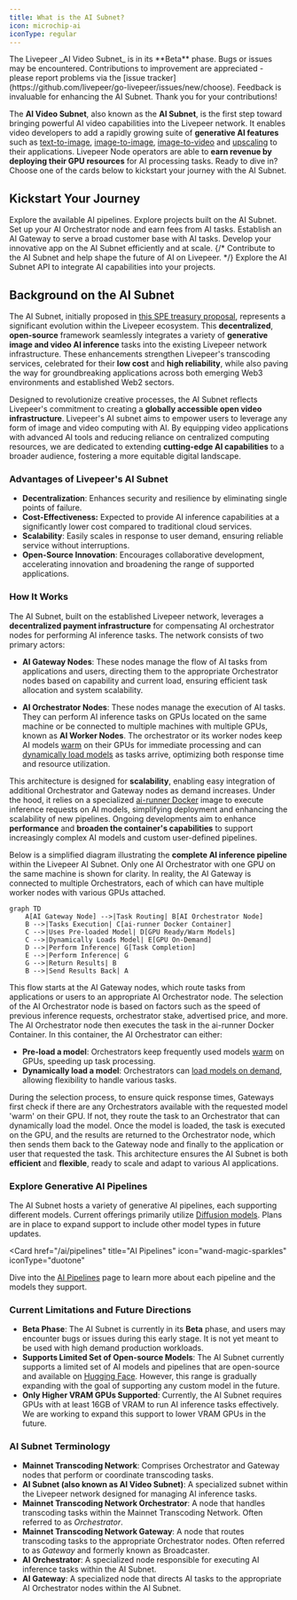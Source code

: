 ```yaml
---
title: What is the AI Subnet?
icon: microchip-ai
iconType: regular
---
```


<Warning>
  The Livepeer _AI Video Subnet_ is in its **Beta** phase. Bugs or issues may be
  encountered. Contributions to improvement are appreciated - please report
  problems via the [issue
  tracker](https://github.com/livepeer/go-livepeer/issues/new/choose). Feedback
  is invaluable for enhancing the AI Subnet. Thank you for your contributions!
</Warning>

The **AI Video Subnet**, also known as the **AI Subnet**, is the first step
toward bringing powerful AI video capabilities into the Livepeer network. It
enables video developers to add a rapidly growing suite of **generative AI
features** such as [text-to-image](/ai/pipelines/text-to-image),
[image-to-image](/ai/pipelines/image-to-image),
[image-to-video](/ai/pipelines/image-to-video) and
[upscaling](/ai/pipelines/upscale) to their applications. Livepeer Node
operators are able to **earn revenue by deploying their GPU resources** for AI
processing tasks. Ready to dive in? Choose one of the cards below to kickstart
your journey with the AI Subnet.

## Kickstart Your Journey

<CardGroup cols={3}>
  <Card
    href="/ai/pipelines"
    title="AI Pipelines"
    icon="wand-magic-sparkles"
    iconType="duotone"
  >
    Explore the available AI pipelines.
  </Card>
  <Card title="Showcase" href="/ai/builders/showcase" icon="star">
    Explore projects built on the AI Subnet.
  </Card>
  <Card
    href="/ai/orchestrators/get-started"
    title="Set up AI Orchestrator"
    icon="robot"
    iconType="duotone"
  >
    Set up your AI Orchestrator node and earn fees from AI tasks.
  </Card>
  <Card
    href="/ai/gateways/get-started"
    title="Set up AI Gateway"
    icon="play"
    iconType="duotone"
  >
    Establish an AI Gateway to serve a broad customer base with AI tasks.
  </Card>
  <Card
    href="/ai/builders"
    title="Build your App"
    icon="screwdriver-wrench"
    iconType="duotone"
  >
    Develop your innovative app on the AI Subnet efficiently and at scale.
  </Card>
  {/* <Card
    href="/ai/contribute/overview"
    title="Contribute to AI Subnet"
    icon="heart"
    iconType="duotone"
  >
    Contribute to the AI Subnet and help shape the future of AI on Livepeer.
  </Card> */}
  <Card
    href="/ai/api-reference"
    title="AI API Reference"
    icon="rectangle-terminal"
    iconType="duotone"
  >
    Explore the AI Subnet API to integrate AI capabilities into your projects.
  </Card>

</CardGroup>

## Background on the AI Subnet

The AI Subnet, initially proposed in
[this SPE treasury proposal](https://explorer.livepeer.org/treasury/82843445347363563575858115586375001878287509193479217286690041153234635982713),
represents a significant evolution within the Livepeer ecosystem. This
**decentralized**, **open-source** framework seamlessly integrates a variety of
**generative image and video AI inference** tasks into the existing Livepeer
network infrastructure. These enhancements strengthen Livepeer's transcoding
services, celebrated for their **low cost** and **high reliability**, while also
paving the way for groundbreaking applications across both emerging Web3
environments and established Web2 sectors.

Designed to revolutionize creative processes, the AI Subnet reflects Livepeer's
commitment to creating a **globally accessible open video infrastructure**.
Livepeer's AI subnet aims to empower users to leverage any form of image and
video computing with AI. By equipping video applications with advanced AI tools
and reducing reliance on centralized computing resources, we are dedicated to
extending **cutting-edge AI capabilities** to a broader audience, fostering a
more equitable digital landscape.

### Advantages of Livepeer's AI Subnet

- **Decentralization**: Enhances security and resilience by eliminating single
  points of failure.
- **Cost-Effectiveness:** Expected to provide AI inference capabilities at a
  significantly lower cost compared to traditional cloud services.
- **Scalability**: Easily scales in response to user demand, ensuring reliable
  service without interruptions.
- **Open-Source Innovation**: Encourages collaborative development, accelerating
  innovation and broadening the range of supported applications.

### How It Works

The AI Subnet, built on the established Livepeer network, leverages a
**decentralized payment infrastructure** for compensating AI orchestrator nodes
for performing AI inference tasks. The network consists of two primary actors:

- **AI Gateway Nodes**: These nodes manage the flow of AI tasks from
  applications and users, directing them to the appropriate Orchestrator nodes
  based on capability and current load, ensuring efficient task allocation and
  system scalability.

- **AI Orchestrator Nodes**: These nodes manage the execution of AI tasks. They
  can perform AI inference tasks on GPUs located on the same machine or be
  connected to multiple machines with multiple GPUs, known as **AI Worker
  Nodes**. The orchestrator or its worker nodes keep AI models
  [warm](/ai/pipelines/overview#warm-models) on their GPUs for immediate
  processing and can
  [dynamically load models](/ai/pipelines/overview#on-demand-models) as tasks
  arrive, optimizing both response time and resource utilization.

This architecture is designed for **scalability**, enabling easy integration of
additional Orchestrator and Gateway nodes as demand increases. Under the hood,
it relies on a specialized
[ai-runner Docker](https://hub.docker.com/r/livepeer/ai-runner) image to execute
inference requests on AI models, simplifying deployment and enhancing the
scalability of new pipelines. Ongoing developments aim to enhance
**performance** and **broaden the container's capabilities** to support
increasingly complex AI models and custom user-defined pipelines.

Below is a simplified diagram illustrating the **complete AI inference
pipeline** within the Livepeer AI Subnet. Only one AI Orchestrator with one GPU
on the same machine is shown for clarity. In reality, the AI Gateway is
connected to multiple Orchestrators, each of which can have multiple worker
nodes with various GPUs attached.

```mermaid
graph TD
    A[AI Gateway Node] -->|Task Routing| B[AI Orchestrator Node]
    B -->|Tasks Execution| C[ai-runner Docker Container]
    C -->|Uses Pre-loaded Model| D[GPU Ready/Warm Models]
    C -->|Dynamically Loads Model| E[GPU On-Demand]
    D -->|Perform Inference| G[Task Completion]
    E -->|Perform Inference| G
    G -->|Return Results| B
    B -->|Send Results Back| A

```

This flow starts at the AI Gateway nodes, which route tasks from applications or
users to an appropriate AI Orchestrator node. The selection of the AI
Orchestrator node is based on factors such as the speed of previous inference
requests, orchestrator stake, advertised price, and more. The AI Orchestrator
node then executes the task in the ai-runner Docker Container. In this
container, the AI Orchestrator can either:

- **Pre-load a model**: Orchestrators keep frequently used models
  [warm](ai/pipelines/overview#warm-models) on GPUs, speeding up task
  processing.
- **Dynamically load a model**: Orchestrators can
  [load models on demand](ai/pipelines/overview#on-demand-models), allowing
  flexibility to handle various tasks.

During the selection process, to ensure quick response times, Gateways first
check if there are any Orchestrators available with the requested model 'warm'
on their GPU. If not, they route the task to an Orchestrator that can
dynamically load the model. Once the model is loaded, the task is executed on
the GPU, and the results are returned to the Orchestrator node, which then sends
them back to the Gateway node and finally to the application or user that
requested the task. This architecture ensures the AI Subnet is both
**efficient** and **flexible**, ready to scale and adapt to various AI
applications.

### Explore Generative AI Pipelines

The AI Subnet hosts a variety of generative AI pipelines, each supporting
different models. Current offerings primarily utilize
[Diffusion models](https://huggingface.co/docs/diffusers/en/index). Plans are in
place to expand support to include other model types in future updates.

<Card
  href="/ai/pipelines"
  title="AI Pipelines"
  icon="wand-magic-sparkles"
  iconType="duotone"
>
  Dive into the [AI Pipelines](/ai/pipelines) page to learn more about each
  pipeline and the models they support.
</Card>

### Current Limitations and Future Directions

- **Beta Phase**: The AI Subnet is currently in its **Beta** phase, and users may
  encounter bugs or issues during this early stage. It is not yet meant to be
  used with high demand production workloads.
- **Supports Limited Set of Open-source Models**: The AI Subnet currently
  supports a limited set of AI models and pipelines that are open-source and
  available on [Hugging Face](https://huggingface.co/models). However, this
  range is gradually expanding with the goal of supporting any custom model in
  the future.
- **Only Higher VRAM GPUs Supported**: Currently, the AI Subnet requires GPUs
  with at least 16GB of VRAM to run AI inference tasks effectively. We are
  working to expand this support to lower VRAM GPUs in the future.

### AI Subnet Terminology

- **Mainnet Transcoding Network**: Comprises Orchestrator and Gateway nodes that
  perform or coordinate transcoding tasks.
- **AI Subnet (also known as AI Video Subnet)**: A specialized subnet within the
  Livepeer network designed for managing AI inference tasks.
- **Mainnet Transcoding Network Orchestrator**: A node that handles transcoding
  tasks within the Mainnet Transcoding Network. Often referred to as
  _Orchestrator_.
- **Mainnet Transcoding Network Gateway**: A node that routes transcoding tasks
  to the appropriate Orchestrator nodes. Often referred to as _Gateway_ and
  formerly known as Broadcaster.
- **AI Orchestrator**: A specialized node responsible for executing AI inference
  tasks within the AI Subnet.
- **AI Gateway**: A specialized node that directs AI tasks to the appropriate AI
  Orchestrator nodes within the AI Subnet.
